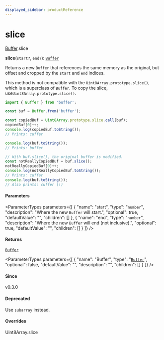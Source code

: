 ```yaml
---
displayed_sidebar: productReference
---
```



# slice

[Buffer](../../interfaces/Buffer.mdx).slice

**slice**(`start?`, `end?`): [`Buffer`](../../variables/Buffer-1.mdx)

Returns a new `Buffer` that references the same memory as the original, but
offset and cropped by the `start` and `end` indices.

This method is not compatible with the `Uint8Array.prototype.slice()`,
which is a superclass of `Buffer`. To copy the slice, use`Uint8Array.prototype.slice()`.

```js
import { Buffer } from 'buffer';

const buf = Buffer.from('buffer');

const copiedBuf = Uint8Array.prototype.slice.call(buf);
copiedBuf[0]++;
console.log(copiedBuf.toString());
// Prints: cuffer

console.log(buf.toString());
// Prints: buffer

// With buf.slice(), the original buffer is modified.
const notReallyCopiedBuf = buf.slice();
notReallyCopiedBuf[0]++;
console.log(notReallyCopiedBuf.toString());
// Prints: cuffer
console.log(buf.toString());
// Also prints: cuffer (!)
```

#### Parameters

<ParameterTypes parameters={[
  {
    "name": "start",
    "type": "`number`",
    "description": "Where the new `Buffer` will start.",
    "optional": true,
    "defaultValue": "",
    "children": []
  },
  {
    "name": "end",
    "type": "`number`",
    "description": "Where the new `Buffer` will end (not inclusive).",
    "optional": true,
    "defaultValue": "",
    "children": []
  }
]} />

#### Returns

[`Buffer`](../../variables/Buffer-1.mdx)

<ParameterTypes parameters={[
  {
    "name": "Buffer",
    "type": "[`Buffer`](../../variables/Buffer-1.mdx)",
    "optional": false,
    "defaultValue": "",
    "description": "",
    "children": []
  }
]} />

#### Since

v0.3.0

#### Deprecated

Use `subarray` instead.

#### Overrides

Uint8Array.slice
